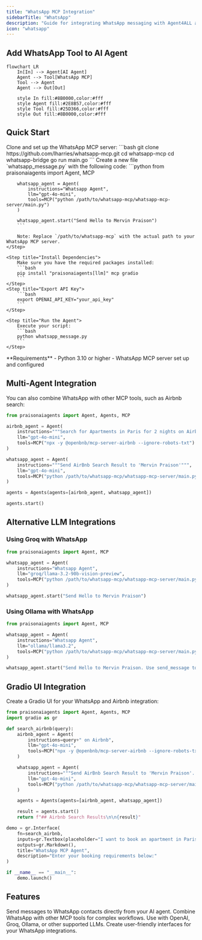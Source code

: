 ```yaml
---
title: "WhatsApp MCP Integration"
sidebarTitle: "WhatsApp"
description: "Guide for integrating WhatsApp messaging with Agent4ALL agents using MCP"
icon: "whatsapp"
---
```


## Add WhatsApp Tool to AI Agent

```mermaid
flowchart LR
    In[In] --> Agent[AI Agent]
    Agent --> Tool[WhatsApp MCP]
    Tool --> Agent
    Agent --> Out[Out]
    
    style In fill:#8B0000,color:#fff
    style Agent fill:#2E8B57,color:#fff
    style Tool fill:#25D366,color:#fff
    style Out fill:#8B0000,color:#fff
```

## Quick Start

<Steps>
    <Step title="Set Up WhatsApp MCP Server">
        Clone and set up the WhatsApp MCP server:
        ```bash
        git clone https://github.com/lharries/whatsapp-mcp.git
        cd whatsapp-mcp
        cd whatsapp-bridge
        go run main.go
        ```
    </Step>
    <Step title="Create a file">
        Create a new file `whatsapp_message.py` with the following code:
        ```python
        from praisonaiagents import Agent, MCP

        whatsapp_agent = Agent(
            instructions="Whatsapp Agent",
            llm="gpt-4o-mini",
            tools=MCP("python /path/to/whatsapp-mcp/whatsapp-mcp-server/main.py")
        )

        whatsapp_agent.start("Send Hello to Mervin Praison")
        ```
        
        Note: Replace `/path/to/whatsapp-mcp` with the actual path to your WhatsApp MCP server.
    </Step>

    <Step title="Install Dependencies">
        Make sure you have the required packages installed:
        ```bash
        pip install "praisonaiagents[llm]" mcp gradio
        ```
    </Step>
    <Step title="Export API Key">
        ```bash
        export OPENAI_API_KEY="your_api_key"
        ```
    </Step>

    <Step title="Run the Agent">
        Execute your script:
        ```bash
        python whatsapp_message.py
        ```
    </Step>
</Steps>

<Note>
  **Requirements**
  - Python 3.10 or higher
  - WhatsApp MCP server set up and configured
</Note>

## Multi-Agent Integration

You can also combine WhatsApp with other MCP tools, such as Airbnb search:

```python
from praisonaiagents import Agent, Agents, MCP

airbnb_agent = Agent(
    instructions="""Search for Apartments in Paris for 2 nights on Airbnb. 04/28 - 04/30 for 2 adults""",
    llm="gpt-4o-mini",
    tools=MCP("npx -y @openbnb/mcp-server-airbnb --ignore-robots-txt")
)

whatsapp_agent = Agent(
    instructions="""Send AirBnb Search Result to 'Mervin Praison'""",
    llm="gpt-4o-mini",
    tools=MCP("python /path/to/whatsapp-mcp/whatsapp-mcp-server/main.py")
)

agents = Agents(agents=[airbnb_agent, whatsapp_agent])

agents.start()
```

## Alternative LLM Integrations

### Using Groq with WhatsApp

```python
from praisonaiagents import Agent, MCP

whatsapp_agent = Agent(
    instructions="Whatsapp Agent",
    llm="groq/llama-3.2-90b-vision-preview",
    tools=MCP("python /path/to/whatsapp-mcp/whatsapp-mcp-server/main.py")
)

whatsapp_agent.start("Send Hello to Mervin Praison")
```

### Using Ollama with WhatsApp

```python
from praisonaiagents import Agent, MCP

whatsapp_agent = Agent(
    instructions="Whatsapp Agent",
    llm="ollama/llama3.2",
    tools=MCP("python /path/to/whatsapp-mcp/whatsapp-mcp-server/main.py")
)

whatsapp_agent.start("Send Hello to Mervin Praison. Use send_message tool, recipient and message are the required parameters.")
```

## Gradio UI Integration

Create a Gradio UI for your WhatsApp and Airbnb integration:

```python
from praisonaiagents import Agent, Agents, MCP
import gradio as gr

def search_airbnb(query):
    airbnb_agent = Agent(
        instructions=query+" on Airbnb",
        llm="gpt-4o-mini",
        tools=MCP("npx -y @openbnb/mcp-server-airbnb --ignore-robots-txt")
    )

    whatsapp_agent = Agent(
        instructions="""Send AirBnb Search Result to 'Mervin Praison'. Don't include Phone Number in Response, but include the AirBnb Search Result""",
        llm="gpt-4o-mini",
        tools=MCP("python /path/to/whatsapp-mcp/whatsapp-mcp-server/main.py")
    )

    agents = Agents(agents=[airbnb_agent, whatsapp_agent])

    result = agents.start()
    return f"## Airbnb Search Results\n\n{result}"

demo = gr.Interface(
    fn=search_airbnb,
    inputs=gr.Textbox(placeholder="I want to book an apartment in Paris for 2 nights..."),
    outputs=gr.Markdown(),
    title="WhatsApp MCP Agent",
    description="Enter your booking requirements below:"
)

if __name__ == "__main__":
    demo.launch()
```

## Features

<CardGroup cols={2}>
  <Card title="WhatsApp Messaging" icon="message">
    Send messages to WhatsApp contacts directly from your AI agent.
  </Card>
  <Card title="Multi-Agent Support" icon="users">
    Combine WhatsApp with other MCP tools for complex workflows.
  </Card>
  <Card title="Multiple LLM Options" icon="brain">
    Use with OpenAI, Groq, Ollama, or other supported LLMs.
  </Card>
  <Card title="Gradio UI" icon="window">
    Create user-friendly interfaces for your WhatsApp integrations.
  </Card>
</CardGroup>
